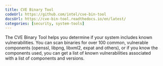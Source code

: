 ```yaml
---
title: CVE Binary Tool
codeUrl: https://github.com/intel/cve-bin-tool
docsUrl: https://cve-bin-tool.readthedocs.io/en/latest/
categories: [security, system-tools]
---
```


The CVE Binary Tool helps you determine if your system includes known vulnerabilities.
You can scan binaries for over 100 common, vulnerable components (openssl, libpng, libxml2, expat and others), or if you know the components used,
you can get a list of known vulnerabilities associated with a list of components and versions.
